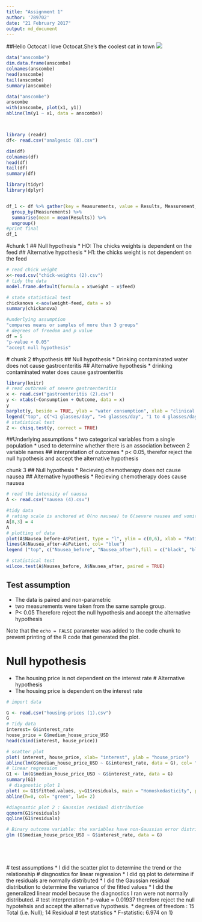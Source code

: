 ```yaml
---
title: "Assignment 1"
author: '789702'
date: "21 February 2017"
output: md_document
---
```

##Hello Octocat
I love Octocat.She's the coolest cat in town
![](https://dl.dropboxusercontent.com/u/11805474/painblogr/biostats/assignments/octocat.png)
```r
data("anscombe")
dim.data.frame(anscombe)
colnames(anscombe)
head(anscombe)
tail(anscombe)
summary(anscombe)

```
```r
data("anscombe")
anscombe
with(anscombe, plot(x1, y1))
abline(lm(y1 ~ x1, data = anscombe))




```


```r
library (readr)
df<- read.csv("analgesic (8).csv")
```
```r
dim(df)
colnames(df)
head(df)
tail(df)
summary(df)
```
```r
library(tidyr)
library(dplyr)


df_1 <- df %>% gather(key = Measurements, value = Results, Measurement_1:Measurement_3) %>%
  group_by(Measurements) %>%
  summarise(mean = mean(Results)) %>%
  ungroup()
#print final 
df_1
```

#chunk 1
## Null hypothesis
 * HO: The chicks weights is dependent on the feed
## Alternative hypothesis 
* H1: the chicks weight is not dependent on the feed
```r
# read chick weight
x<-read.csv("chick-weights (2).csv")
# tidy the data
model.frame.default(formula = x$weight ~ x$feed)

# state statistical test
chickanova <-aov(weight~feed, data = x)
summary(chickanova)

#underlying assumption
"compares means or samples of more than 3 groups"
# degrees of freedom and p value
df = 5
"p-value < 0.05"
"accept null hypothesis"

```
 # chunk 2
 #hypothesis
 ## Null hypothesis
 * Drinking contaminated water does not cause gastroenteritis
 ## Alternative hypothesis
 * drinking contaminated water does cause gastroenteritis
 
```r
library(knitr)
# read outbreak of severe gastroenteritis
x <- read.csv("gastroenteritis (2).csv")
y <- xtabs(~Consumption + Outcome, data = x)
y
barplot(y, beside = TRUE, ylab = "water consumption", xlab = "clinical presentation",main = "Investigation of gastroenteritis outbreak", col = c("blue", "green", "yellow"))
legend("top", c("<1 glasses/day", ">4 glasses/day", "1 to 4 glasses/day"), fill = c("blue", "green", "yellow"))
# statistical test
Z <- chisq.test(y, correct = TRUE)

```
##Underlying assumptions
* two categorical variables from a single population
* used to determine whether there is an association between 2 variable names 
## interpretation of outcomes
* p< 0.05, therefor reject the null hypothesis and accept the alternative hypothesis

chunk 3
## Null hypothesis
* Recieving chemotherapy does not cause nausea
## Alternative hypothesis
* Recieving chemotherapy does cause nausea
```r
# read the intensity of nausea
A <- read.csv("nausea (4).csv")

#tidy data
# rating scale is anchored at 0(no nausea) to 6(severe nausea and vomiting) therefore change row 8 coloumn 3.
A[8,3] = 4
A
# plotting of data
plot(A$Nausea_before~A$Patient, type = "l", ylim = c(0,6), xlab = "Patients", ylab = "nausea score", main = "The intensity of nausea before and after receiving a 5ht3-receptor blocker")
lines(A$Nausea_after~A$Patient, col= "blue")
legend ("top", c("Nausea_before", "Nausea_after"),fill = c("black", "blue"))

# statistical test
wilcox.test(A$Nausea_before, A$Nausea_after, paired = TRUE)


```
## Test assumption
* The data is paired and non-parametric
* two measurements were taken from the same sample group. 
* P< 0.05 Therefore reject the null hypothesis and accept the alternative hypothesis


Note that the `echo = FALSE` parameter was added to the code chunk to prevent printing of the R code that generated the plot.

# Null hypothesis
* The housing price is not dependent on the interest rate
# Alternative hypothesis
* The housing price is dependent on the interest rate

```r
# import data

G <- read.csv("housing-prices (1).csv")
G
# Tidy data
interest= G$interest_rate
house_price = G$median_house_price_USD
head(cbind(interest, house_price))

# scatter plot
plot( interest, house_price, xlab= "interest", ylab = "house_price")
abline(lm(G$median_house_price_USD ~ G$interest_rate, data = G), col= "blue", lwd= 2)
# linear regression
G1 <- lm(G$median_house_price_USD ~ G$interest_rate, data = G)
summary(G1)
 # diagnostic plot 1
plot( x= G1$fitted.values, y=G1$residuals, main = "Homoskedasticity", pch = 19, col= "blue")
abline(h=0, col= "green", lwd= 2)

#diagnostic plot 2 : Gaussian residual distribution
qqnorm(G1$residuals)
qqline(G1$residuals)

# Binary outcome variable: the variables have non-Gaussian error distribution
glm (G$median_house_price_USD ~ G$interest_rate, data = G)






```
 # test assumptions
  * I did the scatter plot to determine the trend or the relationship
  # disgnostics for linear regression
  * I did qq plot to determine if the residuals are normally distributed 
  * I did the Gaussian residual distribution to determine the variance of the fitted values
  * I did the generalized linear model because the diagnostics I ran were not normally distributed.
  # test interpretation
  * p-value = 0.01937 therefore reject the null hypotehsis and accept the  alternative hypothesis.
  * degrees of freedom : 15 Total (i.e. Null);  14 Residual
  # test statistics
  * F-statistic: 6.974 on 1}

```


```

